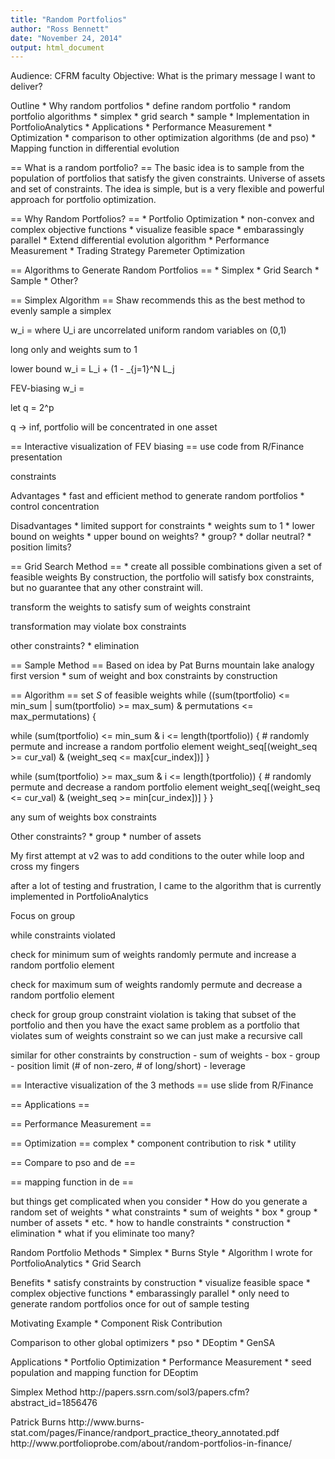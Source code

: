 ```yaml
---
title: "Random Portfolios"
author: "Ross Bennett"
date: "November 24, 2014"
output: html_document
---
```


Audience: CFRM faculty
Objective: What is the primary message I want to deliver?

Outline
  * Why random portfolios
  * define random portfolio
  * random portfolio algorithms
    * simplex
    * grid search
    * sample
  * Implementation in PortfolioAnalytics
  * Applications
    * Performance Measurement
    * Optimization
      * comparison to other optimization algorithms (de and pso)
    * Mapping function in differential evolution

== What is a random portfolio? ==
The basic idea is to sample from the population of portfolios that satisfy the given constraints. Universe of assets and set of constraints. The idea is simple, but is a very flexible and powerful approach for portfolio optimization.

== Why Random Portfolios? ==
* Portfolio Optimization
  * non-convex and complex objective functions
  * visualize feasible space
  * embarassingly parallel
* Extend differential evolution algorithm
* Performance Measurement
* Trading Strategy Paremeter Optimization

== Algorithms to Generate Random Portfolios ==
  * Simplex
  * Grid Search
  * Sample
  * Other?

== Simplex Algorithm ==
Shaw recommends this as the best method to evenly sample a simplex

w_i = \frac{\log U_i}{\sum_{j=1}^N U_j}
where U_i are uncorrelated uniform random variables on (0,1)

long only and weights sum to 1

lower bound
w_i = L_i + (1 - \sum_{j=1}^N L_j \frac{\log U_i}{\sum_{k=1}^N U_k}

FEV-biasing
w_i = \frac{\log U_i^q}{\sum_{j=1}^N U_j^q}

let q = 2^p

q -> inf, portfolio will be concentrated in one asset

== Interactive visualization of FEV biasing ==
use code from R/Finance presentation

constraints


Advantages
* fast and efficient method to generate random portfolios
* control concentration

Disadvantages
* limited support for constraints
  * weights sum to 1
  * lower bound on weights
  * upper bound on weights?
  * group?
  * dollar neutral?
  * position limits?

== Grid Search Method ==
* create all possible combinations given a set of feasible weights
By construction, the portfolio will satisfy box constraints, but no guarantee that any other constraint will.

transform the weights to satisfy sum of weights constraint

transformation may violate box constraints

other constraints?
  * elimination

== Sample Method ==
Based on idea by Pat Burns
mountain lake analogy
first version
 * sum of weight and box constraints by construction

== Algorithm ==
set $S$ of feasible weights
while ((sum(tportfolio) <= min_sum | sum(tportfolio) >= max_sum) & permutations <= max_permutations) {

while (sum(tportfolio) <= min_sum & i <= length(tportfolio)) {
# randomly permute and increase a random portfolio element
weight_seq[(weight_seq >= cur_val) & (weight_seq <= max[cur_index])]
}

while (sum(tportfolio) >= max_sum & i <= length(tportfolio)) {
# randomly permute and decrease a random portfolio element
weight_seq[(weight_seq <= cur_val) & (weight_seq >= min[cur_index])]
}
}

any sum of weights
box constraints

Other constraints?
* group
* number of assets

My first attempt at v2 was to add conditions to the outer while loop and cross my fingers

after a lot of testing and frustration, I came to the algorithm that is currently implemented in PortfolioAnalytics

Focus on group

while constraints violated

check for minimum sum of weights
randomly permute and increase a random portfolio element

check for maximum sum of weights
randomly permute and decrease a random portfolio element

check for group
group constraint violation is taking that subset of the portfolio and then you have the exact same problem as a portfolio that violates sum of weights constraint so we can just make a recursive call

similar for other constraints
by construction
- sum of weights
- box
- group
- position limit (# of non-zero, # of long/short)
- leverage

== Interactive visualization of the 3 methods ==
use slide from R/Finance

== Applications ==

== Performance Measurement ==

== Optimization ==
complex
  * component contribution to risk
  * utility

== Compare to pso and de ==

== mapping function in de ==



##################### 

but things get complicated when you consider 
* How do you generate a random set of weights
* what constraints
  * sum of weights
  * box
  * group
  * number of assets
  * etc.
* how to handle constraints
  * construction
  * elimination
    * what if you eliminate too many?


Random Portfolio Methods
* Simplex
* Burns Style
  * Algorithm I wrote for PortfolioAnalytics
* Grid Search

Benefits
* satisfy constraints by construction
* visualize feasible space
* complex objective functions
* embarassingly parallel
* only need to generate random portfolios once for out of sample testing

Motivating Example
* Component Risk Contribution

Comparison to other global optimizers
* pso
* DEoptim
* GenSA

Applications
* Portfolio Optimization
* Performance Measurement
* seed population and mapping function for DEoptim


Simplex Method
http://papers.ssrn.com/sol3/papers.cfm?abstract_id=1856476

Patrick Burns
http://www.burns-stat.com/pages/Finance/randport_practice_theory_annotated.pdf
http://www.portfolioprobe.com/about/random-portfolios-in-finance/


